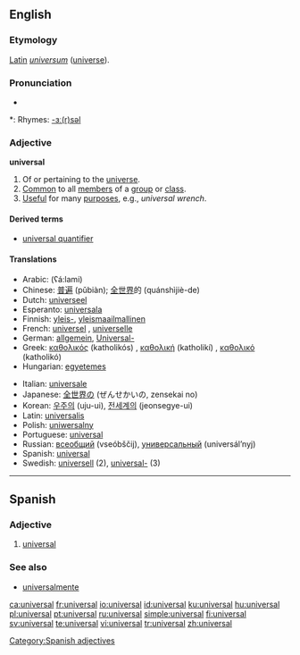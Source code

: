 ==English==

===Etymology===
[[Latin]] ''[[universum]]'' ([[universe]]).

===Pronunciation===
* {{audio|en-us-universal.ogg|Audio (US)}}

*: Rhymes: [[Rhymes:English:-ɜː(r)səl|-ɜː(r)səl]]

===Adjective===
'''universal'''

# Of or pertaining to the [[universe]].
# [[Common]] to all [[member]]s of a [[group]] or [[class]].
# [[Useful]] for many [[purpose]]s, e.g., ''universal wrench''.

====Derived terms====
* [[universal quantifier]]

====Translations====
{{top}}
* Arabic: {{ARchar|[[عالمي]]}} (ʕá:lami)
* Chinese: [[普遍]] (pǔbiàn); [[全世界]]的 (quánshìjiè-de)
* Dutch: [[universeel]]
* Esperanto: [[universala]]
* Finnish: [[yleis-]], [[yleismaailmallinen]]
* French: [[universel]] {{m}}, [[universelle]] {{f}}
* German: [[allgemein]], [[Universal-]]
* Greek: [[καθολικός]] (katholikós) {{m}}, [[καθολική]] (katholikí) {{f}}, [[καθολικό]] (katholikó) {{n}}
* Hungarian: [[egyetemes]]
{{mid}}
* Italian: [[universale]] {{m|f}}
* Japanese: [[全世界]]の (ぜんせかいの, zensekai no)
* Korean: [[우주의]] (uju-ui), [[전세계의]] (jeonsegye-ui)
* Latin: [[universalis]]
* Polish: [[uniwersalny]]
* Portuguese: [[#Portuguese|universal]] {{m|f}}
* Russian: [[всеобщий]] (vseóbščij), [[универсальный]] (universál’nyj)
* Spanish: [[#Spanish|universal]] {{m|f}}
* Swedish: [[universell]] (2), [[universal-]] (3)
{{bottom}}

----

==Spanish==

===Adjective===
{{es-adj|pl=universales}}

# [[#English|universal]]

===See also===
* [[universalmente]]

[[Category:Spanish adjectives]]

[[ca:universal]]
[[fr:universal]]
[[io:universal]]
[[id:universal]]
[[ku:universal]]
[[hu:universal]]
[[pl:universal]]
[[pt:universal]]
[[ru:universal]]
[[simple:universal]]
[[fi:universal]]
[[sv:universal]]
[[te:universal]]
[[vi:universal]]
[[tr:universal]]
[[zh:universal]]
